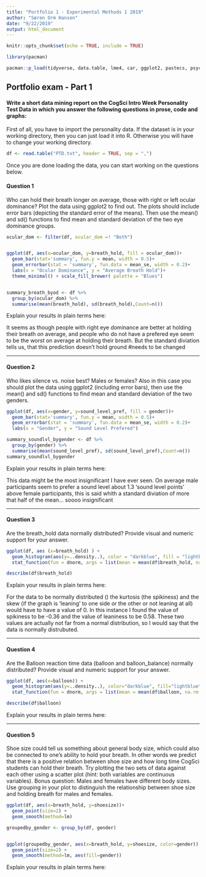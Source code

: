 ```yaml
---
title: "Portfolio 1 - Experimental Methods 1 2019"
author: "Søren Orm Hansen"
date: "9/22/2019"
output: html_document
---
```


```r
knitr::opts_chunk$set(echo = TRUE, include = TRUE)

library(pacman)

pacman::p_load(tidyverse, data.table, lme4, car, ggplot2, pastecs, psych)

```


## Portfolio exam - Part 1

#### Write a short data mining report on the CogSci Intro Week Personality Test Data in which you answer the following questions in prose, code and graphs:

First of all, you have to import the personality data. If the dataset is in your working directory, then you can just load it into R. Otherwise you will have to change your working directory.

```r
df <- read.table("PTD.txt", header = TRUE, sep = ",")

```

Once you are done loading the data, you can start working on the questions below.

#### Question 1

Who can hold their breath longer on average, those with right or left ocular dominance? Plot the data using ggplot2 to find out. The plots should include error bars (depicting the standard error of the means). Then use the mean() and sd() functions to find mean and standard deviation of the two eye dominance groups.


```r
ocular_dom <- filter(df, ocular_dom =! "Both")


ggplot(df, aes(x=ocular_dom, y=breath_hold, fill = ocular_dom))+
  geom_bar(stat='summary', fun.y = mean, width = 0.5)+
  geom_errorbar(stat = 'summary', fun.data = mean_se, width = 0.2)+
  labs(x = "Ocular Dominance", y = "Average Breath Hold")+
  theme_minimal() + scale_fill_brewer( palette = "Blues")


summary_breath_byod <- df %>% 
  group_by(ocular_dom) %>% 
  summarise(mean(breath_hold), sd(breath_hold),Count=n())
```

Explain your results in plain terms here: 

It seems as though people with right eye dominance are better at holding their breath on average, and people who do not have a prefered eye seem to be the worst on average at holding their breath. But the standard diviation tells us, that this prediction doesn't hold ground #needs to be changed

---

#### Question 2

Who likes silence vs. noise best? Males or females? Also in this case you should plot the data using ggplot2 (including error bars), then use the mean() and sd() functions to find mean and standard deviation of the two genders.

```r
ggplot(df, aes(x=gender, y=sound_level_pref, fill = gender))+
  geom_bar(stat='summary', fun.y = mean, width = 0.5)+
  geom_errorbar(stat = 'summary', fun.data = mean_se, width = 0.2)+
  labs(x = "Gender", y = "Sound Level Prefered")

summary_soundlvl_bygender <- df %>% 
  group_by(gender) %>% 
  summarise(mean(sound_level_pref), sd(sound_level_pref),Count=n())
summary_soundlvl_bygender
```

Explain your results in plain terms here: 

This data might be the most insignificant I have ever seen. On average male participants seem to prefer a sound level about 1.3 'sound level points' above female participants, this is said whith a standard diviation of more that half of the mean... soooo insignificant

---

#### Question 3

Are the breath_hold data normally distributed? Provide visual and numeric support for your answer.

```r
ggplot(df, aes (x=breath_hold) ) + 
  geom_histogram(aes(y=..density..), color = "darkblue", fill = "lightblue", binwidth = 5) +
  stat_function(fun = dnorm, args = list(mean = mean(df$breath_hold, na.rm = TRUE), sd = sd(df$breath_hold, na.rm = TRUE)), colour = "black", size = 1)

describe(df$breath_hold)
```


Explain your results in plain terms here: 

For the data to be normally distributed () the kurtosis (the spikiness) and the skew (if the graph is 'leaning' to one side or the other or not leaning at all) would have to have a value of 0. In this instance I found the value of spikiness to be -0.36 and the value of leaniness to be 0.58. These two values are actually not far from a normal distribution, so I would say that the data is normally distrubuted.

---

#### Question 4

Are the Balloon reaction time data (balloon and balloon_balance) normally distributed? Provide visual and numeric support for your answer.

```r
ggplot(df, aes(x=balloon)) +
  geom_histogram(aes(y=..density..), color="darkblue", fill="lightblue", binwidth = 5)+
  stat_function(fun = dnorm, args = list(mean = mean(df$balloon, na.rm = TRUE), sd = sd(df$balloon, na.rm = TRUE)), colour = "black", size = 1)

describe(df$balloon)
```


Explain your results in plain terms here: 

---

#### Question 5

Shoe size could tell us something about general body size, which could also be connected to one's ability to hold your breath. In other words we predict that there is a positive relation between shoe size and how long time CogSci students can hold their breath. Try plotting the two sets of data against each other using a scatter plot (hint: both variables are continuous variables). Bonus question: Males and females have different body sizes. Use grouping in your plot to distinguish the relationship between shoe size and holding breath for males and females.

```r
ggplot(df, aes(x=breath_hold, y=shoesize))+
  geom_point(size=2) + 
  geom_smooth(method=lm)


```

```r
groupedby_gender <- group_by(df, gender)


ggplot(groupedby_gender, aes(x=breath_hold, y=shoesize, color=gender)) +
  geom_point(size=2) +
  geom_smooth(method=lm, aes(fill=gender))


```


Explain your results in plain terms here: 




